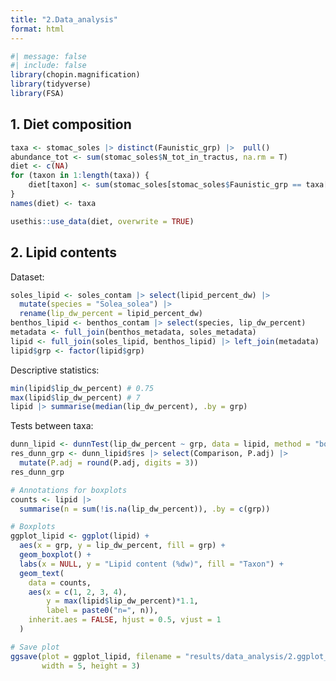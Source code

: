 ```yaml
---
title: "2.Data_analysis"
format: html
---
```


```r
#| message: false
#| include: false
library(chopin.magnification)
library(tidyverse)
library(FSA)
```

## 1. Diet composition

```r
taxa <- stomac_soles |> distinct(Faunistic_grp) |>  pull()
abundance_tot <- sum(stomac_soles$N_tot_in_tractus, na.rm = T)
diet <- c(NA)
for (taxon in 1:length(taxa)) {
    diet[taxon] <- sum(stomac_soles[stomac_soles$Faunistic_grp == taxa[taxon], ]$N_tot_in_tractus, na.rm = T) / abundance_tot
}
names(diet) <- taxa

usethis::use_data(diet, overwrite = TRUE)
```

## 2. Lipid contents

Dataset:
```r
soles_lipid <- soles_contam |> select(lipid_percent_dw) |>  
  mutate(species = "Solea_solea") |> 
  rename(lip_dw_percent = lipid_percent_dw)
benthos_lipid <- benthos_contam |> select(species, lip_dw_percent)
metadata <- full_join(benthos_metadata, soles_metadata)
lipid <- full_join(soles_lipid, benthos_lipid) |> left_join(metadata) |> drop_na()
lipid$grp <- factor(lipid$grp)
```

Descriptive statistics:
```r
min(lipid$lip_dw_percent) # 0.75
max(lipid$lip_dw_percent) # 7
lipid |> summarise(median(lip_dw_percent), .by = grp)
```


Tests between taxa:
```r
dunn_lipid <- dunnTest(lip_dw_percent ~ grp, data = lipid, method = "bonferroni")
res_dunn_grp <- dunn_lipid$res |> select(Comparison, P.adj) |> 
  mutate(P.adj = round(P.adj, digits = 3))
res_dunn_grp
```


```r
# Annotations for boxplots
counts <- lipid |>
  summarise(n = sum(!is.na(lip_dw_percent)), .by = c(grp))

# Boxplots
ggplot_lipid <- ggplot(lipid) +
  aes(x = grp, y = lip_dw_percent, fill = grp) +
  geom_boxplot() +
  labs(x = NULL, y = "Lipid content (%dw)", fill = "Taxon") +
  geom_text(
    data = counts,
    aes(x = c(1, 2, 3, 4),
        y = max(lipid$lip_dw_percent)*1.1,
        label = paste0("n=", n)),
    inherit.aes = FALSE, hjust = 0.5, vjust = 1
  )

# Save plot
ggsave(plot = ggplot_lipid, filename = "results/data_analysis/2.ggplot_lipid.jpg",
       width = 5, height = 3)
```


